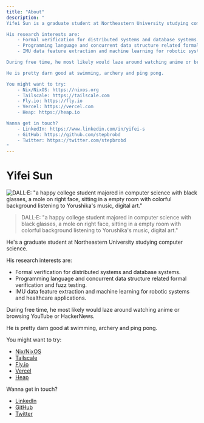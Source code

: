```yaml
---
title: "About"
description: "
Yifei Sun is a graduate student at Northeastern University studying computer science.

His research interests are: 
    - Formal verification for distributed systems and database systems. 
    - Programming language and concurrent data structure related formal verification and fuzz testing. 
    - IMU data feature extraction and machine learning for robotic systems and healthcare applications.

During free time, he most likely would laze around watching anime or browsing YouTube or HackerNews.

He is pretty darn good at swimming, archery and ping pong.

You might want to try:
    - Nix/NixOS: https://nixos.org
    - Tailscale: https://tailscale.com
    - Fly.io: https://fly.io
    - Vercel: https://vercel.com
    - Heap: https://heap.io

Wanna get in touch?
    - LinkedIn: https://www.linkedin.com/in/yifei-s
    - GitHub: https://github.com/stepbrobd
    - Twitter: https://twitter.com/stepbrobd
"
---
```


# Yifei Sun

![DALL·E: "a happy college student majored in computer science with black glasses, a mole on right face, sitting in a empty room with colorful background listening to Yorushika's music, digital art."](/portrait.webp)

> <span className="font-serif">
>     DALL·E: "a happy college student majored in computer science with black
>     glasses, a mole on right face, sitting in a empty room with colorful
>     background listening to Yorushika's music, digital art."
> </span>

He's a graduate student at Northeastern University studying computer science.

His research interests are:

-   Formal verification for distributed systems and database systems.
-   Programming language and concurrent data structure related formal verification and fuzz testing.
-   IMU data feature extraction and machine learning for robotic systems and healthcare applications.

During free time, he most likely would laze around watching anime or browsing YouTube or HackerNews.

He is pretty darn good at swimming, archery and ping pong.

You might want to try:

-   [Nix/NixOS](https://nixos.org)
-   [Tailscale](https://tailscale.com)
-   [Fly.io](https://fly.io)
-   [Vercel](https://vercel.com)
-   [Heap](https://heap.io)

Wanna get in touch?

-   [LinkedIn](https://www.linkedin.com/in/yifei-s)
-   [GitHub](https://github.com/stepbrobd)
-   [Twitter](https://twitter.com/stepbrobd)
